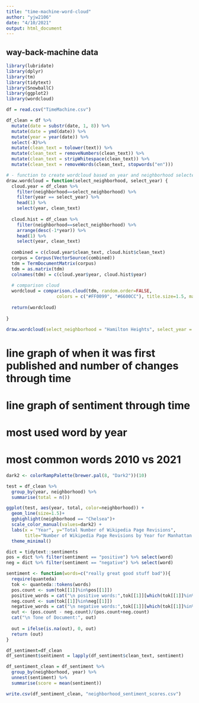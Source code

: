 ```yaml
---
title: "time-machine-word-cloud"
author: "yjw2106"
date: "4/10/2021"
output: html_document
---
```


## way-back-machine data

```r
library(lubridate)
library(dplyr)
library(tm)
library(tidytext)
library(SnowballC)
library(ggplot2)
library(wordcloud)

df = read.csv("TimeMachine.csv")

df_clean = df %>%
  mutate(date = substr(date, 1, 8)) %>%
  mutate(date = ymd(date)) %>%
  mutate(year = year(date)) %>%
  select(-X)%>%
  mutate(clean_text = tolower(text)) %>%
  mutate(clean_text = removeNumbers(clean_text)) %>%
  mutate(clean_text = stripWhitespace(clean_text)) %>%
  mutate(clean_text = removeWords(clean_text, stopwords("en")))

# - function to create wordcloud based on year and neighborhood selected
draw.wordcloud = function(select_neighborhood, select_year) {
  cloud.year = df_clean %>%
    filter(neighborhood==select_neighborhood) %>%
    filter(year == select_year) %>%
    head(1) %>%
    select(year, clean_text)
  
  cloud.hist = df_clean %>%
    filter(neighborhood==select_neighborhood) %>%
    arrange(desc(-1*year)) %>%
    head(1) %>%
    select(year, clean_text)
  
  combined = c(cloud.year$clean_text, cloud.hist$clean_text)
  corpus = Corpus(VectorSource(combined))
  tdm = TermDocumentMatrix(corpus)
  tdm = as.matrix(tdm)
  colnames(tdm) = c(cloud.year$year, cloud.hist$year)
  
  # comparison cloud
  wordcloud = comparison.cloud(tdm, random.order=FALSE, 
                   colors = c("#FF0099", "#6600CC"), title.size=1.5, max.words=500)
  
  return(wordcloud)
  
}

draw.wordcloud(select_neighborhood = "Hamilton Heights", select_year = 2020)

```

# line graph of when it was first published and number of changes through time
# line graph of sentiment through time
# most used word by year
# most common words 2010 vs 2021
```r

dark2 <- colorRampPalette(brewer.pal(8, "Dark2"))(10)

test = df_clean %>%
  group_by(year, neighborhood) %>%
  summarise(total = n())

ggplot(test, aes(year, total, color=neighborhood)) +
  geom_line(size=1.5)+
  gghighlight(neighborhood == "Chelsea")+
  scale_color_manual(values=dark2) + 
  labs(x = "Year", y="Total Number of Wikipedia Page Revisions",
       title="Number of Wikipedia Page Revisions by Year for Manhattan Neighborhoods") +
  theme_minimal()

```
```r

dict = tidytext::sentiments
pos = dict %>% filter(sentiment == "positive") %>% select(word)
neg = dict %>% filter(sentiment == "negative") %>% select(word)

sentiment <- function(words=c("really great good stuff bad")){
  require(quanteda)
  tok <- quanteda::tokens(words)
  pos.count <- sum(tok[[1]]%in%pos[[1]])
  positive_words = cat("\n positive words:",tok[[1]][which(tok[[1]]%in%pos[[1]])],"\n")
  neg.count <- sum(tok[[1]]%in%neg[[1]])
  negative_words = cat("\n negative words:",tok[[1]][which(tok[[1]]%in%neg[[1]])],"\n")
  out <- (pos.count - neg.count)/(pos.count+neg.count)
  cat("\n Tone of Document:", out)
  
  out = ifelse(is.na(out), 0, out)
  return (out)
}

df_sentiment=df_clean
df_sentiment$sentiment = lapply(df_sentiment$clean_text, sentiment)

df_sentiment_clean = df_sentiment %>%
  group_by(neighborhood, year) %>%
  unnest(sentiment) %>%
  summarise(score = mean(sentiment))

write.csv(df_sentiment_clean, "neighborhood_sentiment_scores.csv")


```

#